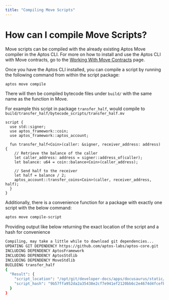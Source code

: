 ```yaml
---
title: "Compiling Move Scripts"
---
```


# How can I compile Move Scripts?

Move scripts can be compiled with the already existing Aptos Move compiler in
the Aptos CLI. For more on how to install and use the Aptos CLI with Move contracts, go to the [Working With Move Contracts](../../../../cli/working-with-move-contracts.mdx) page.

Once you have the Aptos CLI installed, you can compile a script by running the following command from within the script package:

```bash filename="Terminal"
aptos move compile
```

There will then be compiled bytecode files under `build/` with the same name as
the function in Move.

For example this script in package `transfer_half`, would compile
to `build/transfer_half/bytecode_scripts/transfer_half.mv`

```move
script {
  use std::signer;
  use aptos_framework::coin;
  use aptos_framework::aptos_account;

  fun transfer_half<Coin>(caller: &signer, receiver_address: address) {
    // Retrieve the balance of the caller
    let caller_address: address = signer::address_of(caller);
    let balance: u64 = coin::balance<Coin>(caller_address);

    // Send half to the receiver
    let half = balance / 2;
    aptos_account::transfer_coins<Coin>(caller, receiver_address, half);
  }
}
```

Additionally, there is a convenience function for a package with exactly one
script with the below command:

```bash filename="Terminal"
aptos move compile-script
```

Providing output like below returning the exact location of the script and a
hash for convenience

```bash filename="Terminal"
Compiling, may take a little while to download git dependencies...
UPDATING GIT DEPENDENCY https://github.com/aptos-labs/aptos-core.git
INCLUDING DEPENDENCY AptosFramework
INCLUDING DEPENDENCY AptosStdlib
INCLUDING DEPENDENCY MoveStdlib
BUILDING transfer_half
{
  "Result": {
    "script_location": "/opt/git/developer-docs/apps/docusaurus/static/move-examples/scripts/transfer_half/script.mv",
    "script_hash": "9b57ffa952da2a35438e2cf7e941ef2120bb6c2e4674d4fcefb51d5e8431a148"
  }
}
```
